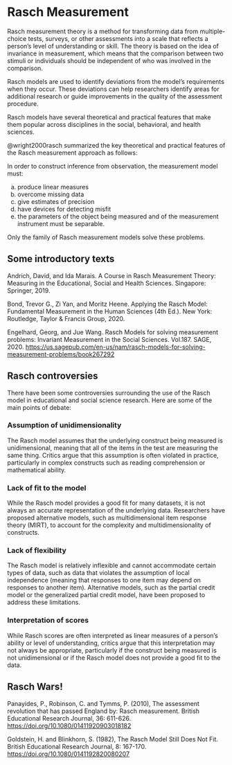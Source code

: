 # Rasch Measurement

Rasch measurement theory is a method for transforming data from multiple-choice tests, surveys, or other assessments into a scale that reflects a person's level of understanding or skill. The theory is based on the idea of invariance in measurement, which means that the comparison between two stimuli or individuals should be independent of who was involved in the comparison.

Rasch models are used to identify deviations from the model's requirements when they occur. These deviations can help researchers identify areas for additional research or guide improvements in the quality of the assessment procedure.

Rasch models have several theoretical and practical features that make them popular across disciplines in the social, behavioral, and health sciences.

@wright2000rasch summarized the key theoretical and practical features of the Rasch measurement approach as follows:

In order to construct inference from observation, the measurement model must:

(a) produce linear measures
(b) overcome missing data
(c) give estimates of precision
(d) have devices for detecting misfit
(e) the parameters of the object being measured and of the measurement instrument must be separable.

Only the family of Rasch measurement models solve these problems.

## Some introductory texts

Andrich, David, and Ida Marais. A Course in Rasch Measurement Theory: Measuring in the Educational, Social and Health Sciences. Singapore: Springer, 2019.

Bond, Trevor G., Zi Yan, and Moritz Heene. Applying the Rasch Model: Fundamental Measurement in the Human Sciences (4th Ed.). New York: Routledge, Taylor & Francis Group, 2020.

Engelhard, Georg, and Jue Wang. Rasch Models for solving measurement problems: Invariant Measurement in the Social Sciences. Vol.187. SAGE, 2020. <https://us.sagepub.com/en-us/nam/rasch-models-for-solving-measurement-problems/book267292>

## Rasch controversies

There have been some controversies surrounding the use of the Rasch model in educational and social science research. Here are some of the main points of debate:

### Assumption of unidimensionality
The Rasch model assumes that the underlying construct being measured is unidimensional, meaning that all of the items in the test are measuring the same thing. Critics argue that this assumption is often violated in practice, particularly in complex constructs such as reading comprehension or mathematical ability.

### Lack of fit to the model
While the Rasch model provides a good fit for many datasets, it is not always an accurate representation of the underlying data. Researchers have proposed alternative models, such as multidimensional item response theory (MIRT), to account for the complexity and multidimensionality of constructs.

### Lack of flexibility
The Rasch model is relatively inflexible and cannot accommodate certain types of data, such as data that violates the assumption of local independence (meaning that responses to one item may depend on responses to another item). Alternative models, such as the partial credit model or the generalized partial credit model, have been proposed to address these limitations.

### Interpretation of scores
While Rasch scores are often interpreted as linear measures of a person's ability or level of understanding, critics argue that this interpretation may not always be appropriate, particularly if the construct being measured is not unidimensional or if the Rasch model does not provide a good fit to the data.

## Rasch Wars!
Panayides, P., Robinson, C. and Tymms, P. (2010), The assessment revolution that has passed England by: Rasch measurement. British Educational Research Journal, 36: 611-626. <https://doi.org/10.1080/01411920903018182>

Goldstein, H. and Blinkhorn, S. (1982), The Rasch Model Still Does Not Fit. British Educational Research Journal, 8: 167-170. <https://doi.org/10.1080/0141192820080207>